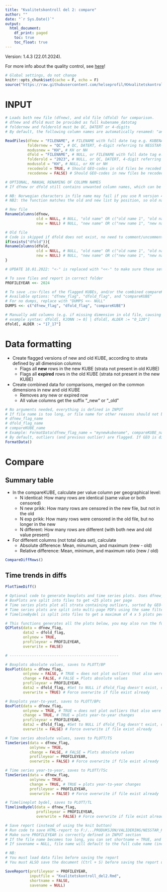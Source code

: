 ```yaml
---
title: "Kvalitetskontroll del 2: compare"
author: ""
date: "`r Sys.Date()`"
output:
  html_document: 
    df_print: paged
    toc: true
    toc_float: true
---
```

<style type="text/css">
.main-container {
  max-width: 80% !important;
  margin: auto;
}
</style>

Version: 1.4.3 (22.01.2024). 

For more info about the quality control, see [here](https://helseprofil.github.io/manual/faq-khvalitetskontroll.html)!

```r
# Global settings, do not change
knitr::opts_chunk$set(cache = F, echo = F)
source("https://raw.githubusercontent.com/helseprofil/KHvalitetskontroll/main/R/load_packages_functions.R")
```

# INPUT

```r
# Loads both new file (dfnew), and old file (dfold) for comparison. 
# dfnew and dfold must be provided as full kubename_datotag
# foldernew and folderold must be QC, DATERT or 4-digits
# By default, the following column names are automatically renamed: "antall", "Crude", "Adjusted", "sumteller", "sumnevner", "smr", "FLx", "utdanningsnivå" (only for R version < 4.2)

ReadFiles(dfnew = "FILENAME", # FILENAME with full date tag e.g. KUBENAVN_YYYY-MM-DD-hh-dd
          foldernew = "QC", # QC, DATERT, 4-digit referring to NESSTAR-folder, or foldername (e.g. "KH2024NESSTAR_pre2024_omkod2024GEO")
          modusnew = "KH", # KH or NH
          dfold = "FILENAME", # NULL, or FILENAME with full date tag e.g. KUBENAVN_YYYY-MM-DD-hh-dd
          folderold = "2023", # NULL, or QC, DATERT, 4-digit referring to NESSTAR-folder, or foldername (e.g. "KH2024NESSTAR_pre2024_omkod2024GEO")
          modusold = "KH", # NULL, or KH or NH
          recodeold = TRUE, # Should GEO-codes in old files be recoded to comply with current GEO?
          recodenew = FALSE) # Should GEO-codes in new files be recoded to comply with current GEO?
```

```r
# OPTIONAL, MANUAL RENAMING OF COLUMN NAMES
# If dfnew or dfold still contains unwanted column names, which can be checked by names(dfnew) or names(dfold), this can be manually changed by editing `old` and `new` arguments in the the code below:

# NB: Norwegian characters in file name may fail if you use R version 4.2+. In that case, use column position (numeric) to indicate old name (e.g. 1 = first column, be careful to select the correct column!).
# NB2: the function matches the old and new list by position, so old name #1 is replaced with new name #1 etc. 

# New file
RenameColumns(dfnew, 
              old = NULL, # NULL, "old name" OR c("old name 1", "old name 2", etc), OR column position (numeric)
              new = NULL) # NULL, "new name" OR c("new name 1", "new name 2", etc)

# Old file
# Code is skipped if dfold does not exist, no need to comment/uncomment. 
if(exists("dfold")){
RenameColumns(dfold, 
              old = NULL, # NULL, "old name" OR c("old name 1", "old name 2", etc), OR column position (numeric)
              new = NULL) # NULL, "new name" OR c("new name 1", "new name 2", etc) 
}
```

```r
# UPDATE 18.01.2022: "<-" is replaced with "<<-" to make sure these settings are applied when saving the report. 

# To save files and report in correct folder
PROFILEYEAR <<- 2024

# To save .csv-files of the flagged KUBEs, and/or the combined compareKUBE, use this option
# Available options: "dfnew_flag", "dfold_flag", and "compareKUBE"
# For no dumps, replace with "DUMPS <<- NULL"
DUMPS <<- c("dfnew_flag", "dfold_flag", "compareKUBE")

# Manually add columns (e.g. if missing dimension in old file, causing all rows to be identified as "new")
# example syntax: dfold[, KJONN := 0] | dfold[, ALDER := "0_120"]
dfold[, ALDER := "17_17"]
```

# Data formatting

- Create flagged versions of new and old KUBE, according to strata defined by all dimension columns
    - Flags all **new** rows in the new KUBE (strata not present in old KUBE)
    - Flags all **expired** rows in the old KUBE (strata not present in the new KUBE)
- Create combined data for comparisons, merged on the common dimensions in new and old KUBE
    - Removes any new or expired row
    - All value columns get the suffix "_new" or "_old"

```r
# No arguments needed, everything is defined in INPUT
# If file name is too long, or file name for other reasons should not be the default, there are three name arguments that can be used:
# dfnew_flag_name
# dfold_flag_name
# compareKUBE_name
# Example: FormatData(dfnew_flag_name = "mynewkubename", compareKUBE_name = "mycomparekube")
# By default, outliers (and previous outlier) are flagged. If GEO is different between files, this throws an error. If so, use the argument outlier = FALSE to turn of outlier detection.
FormatData()
```

# Compare

## Summary table

- In the compareKUBE, calculate per value column per geographical level:
    - N identical: How many rows are identical (same value or both censored)
    - N new prikk: How many rows are censored in the new file, but not in the old
    - N exp prikk: How many rows were censored in the old file, but no longer in the new
    - N different: How many rows are different (with both new and old value present)
- For different columns (not total data set), calculate
    - Absolute difference: Mean, minumum, and maximum (new - old)
    - Relative difference: Mean, minimum, and maximum ratio (new / old) 
    
```r
CompareDiffRows()
```

## Time trends in diffs
```r
PlotTimeDiff()
```

```r
# Optional code to generate boxplots and time series plots. Uses dfnew_flag and dfold_flag, so you must run FormatData() first. 
# BoxPlots are split into files to get <25 plots per page
# Time series plots plot all strata containing outliers, sorted by GEO-code. New outliers are indicated with red, and old outliers with blue. 
# Time series plots are split into multi-page PDFs using the same filter as boxplots. 
# TimelineBydel is split into files to get a maximum of 4 x 5 plots per page, one column per kommune

# This functions generates all the plots below, you may also run the functions individually
QCPlots(data = dfnew_flag,
        data2 = dfold_flag,
        onlynew = TRUE,
        profileyear = PROFILEYEAR,
        overwrite = FALSE)

# -------------------------------------------------

# Boxplots absolute values, saves to PLOTT/BP
BoxPlot(data = dfnew_flag,
        onlynew = FALSE, # TRUE = does not plot outliers that also were outliers last year
        change = FALSE, # FALSE = Plots absolute values
        profileyear = PROFILEYEAR,
        data2 = dfold_flag, #Set to NULL if dfold_flag doesn't exist, only used for label
        overwrite = TRUE) # Force overwrite if file exist already

# Boxplots year-to-yeat, saves to PLOTT/BPc
BoxPlot(data = dfnew_flag,
        onlynew = TRUE, # TRUE = does not plot outliers that also were outliers last year
        change = TRUE, # TRUE = plots year-to-year changes
        profileyear = PROFILEYEAR,
        data2 = dfold_flag, #Set to NULL if dfold_flag doesn't exist, only used for label
        overwrite = FALSE) # Force overwrite if file exist already

# Time series absolute values, saves to PLOTT/TS
TimeSeries(data = dfnew_flag,
           onlynew = TRUE,
           change = FALSE, # FALSE = Plots absolute values
           profileyear = PROFILEYEAR,
           overwrite = FALSE) # Force overwrite if file exist already

# Time series year-to-year, saves to PLOTT/TSc
TimeSeries(data = dfnew_flag,
           onlynew = TRUE,
           change = TRUE, # TRUE = plots year-to-year changes
           profileyear = PROFILEYEAR,
           overwrite = FALSE) # Force overwrite if file exist already

# Timelineplot bydel, saves to PLOTT/TL
TimelineBydel(data = dfnew_flag,
              profileyear = PROFILEYEAR, 
              overwrite = FALSE) # Force overwrite if file exist already
```


```r
# Save report (instead of using the knit button)
# Run code to save HTML-report to F:/...PRODUKSJON/VALIDERING/NESSTAR_KUBER/9999(profile year)/KVALITETSKONTROLL/KUBENAVN/
# Make sure PROFILEYEAR is correctly defined in INPUT section
# If the file name becomes too long, you can set shortname = TRUE, and only the datetag will be used as file name, e.g. XXXX-XX-XX-XX-XX_Kvalitetskontroll_del1.html. 
# If savename = NULL, file name will default to the full cube name (incl date tag). You can also manually select the name of the output file. 

# NB: 
# You must load data files before saving the report
# You must ALSO save the document (Ctrl + S) before saving the report using this function!

SaveReport(profileyear = PROFILEYEAR,
           inputfile = "Kvalitetskontroll_del2.Rmd",
           shortname = FALSE,
           savename = NULL)
```
